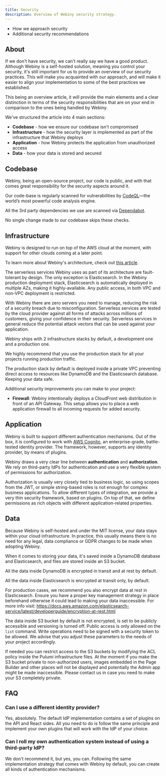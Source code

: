 ```yaml
---
title: Security
description: Overview of Webiny security strategy.
---
```



<Alert type="success" title="What You’ll Learn">

- How we approach security
- Additional security recommendations

</Alert>

## About

If we don't have security, we can't really say we have a good product. Although Webiny is a self-hosted solution, meaning you control your security, it's still important for us to provide an overview of our security practices. This will make you acquainted with our approach, and will make it easier to align your implementation to some of the best practices we established.

This being an overview article, it will provide the main elements and a clear distinction in terms of the security responsibilities that are on your end in comparison to the ones being handled by Webiny.

We've structured the article into 4 main sections:

- **Codebase** - how we ensure our codebase isn't compromised
- **Infrastructure** - how the security layer is implemented as part of the infrastructure that Webiny deploys
- **Application** - how Webiny protects the application from unauthorized access
- **Data** - how your data is stored and secured

## Codebase

Webiny, being an open-source project, our code is public, and with that comes great responsibility for the security aspects around it.

Our code-base is regularly scanned for vulnerabilities by [CodeQL](https://securitylab.github.com/tools/codeql)—the world’s most powerful code analysis engine.

All the 3rd party dependencies we use are scanned via [Dependabot](https://dependabot.com).

No single change made to our codebase skips these checks.

## Infrastructure

Webiny is designed to run on top of the AWS cloud at the moment, with support for other clouds coming at a later point.

<Alert type="info" title="Webiny Architecture">

To learn more about Webiny's architecture, check out [this article](/docs/{version}/architecture/introduction).

</Alert>

The serverless services Webiny uses as part of its architecture are fault-tolerant by design. The only exception is Elasticsearch. In the Webiny production deployment stack, Elasticsearch is automatically deployed in multiple AZs, making it highly-available. Any public access, in both VPC and non-VPC deployment is restricted.

With Webiny there are zero servers you need to manage, reducing the risk of a security breach due to misconfiguration. Serverless services are tested by the cloud provider against all forms of attacks across millions of customers, giving your confidence in their security. Serverless services in general reduce the potential attack vectors that can be used against your application.

Webiny ships with 2 infrastructure stacks by default, a development one and a production one.

<Alert type="warning" title="Use the right stack">

We highly recommend that you use the production stack for all your projects running production traffic.

</Alert>

The production stack by default is deployed inside a private VPC preventing direct access to resources like DynamoDB and the Elasticsearch database. Keeping your data safe.

Additional security improvements you can make to your project:

- **Firewall**: Webiny intentionally deploys a CloudFront web distribution in front of an API Gateway. This setup allows you to place a web application firewall to all incoming requests for added security.

## Application

Webiny is built to support different authentication mechanisms. Out of the box, it is configured to work with [AWS Cognito](https://aws.amazon.com/cognito/), an enterprise-grade, battle-tested identity provider. The framework, however, supports any identity provider, by means of plugins.

Webiny draws a very clear line between **authentication** and **authorization**. We rely on third-party IdPs for authentication and use a very flexible system of permissions for authorization.

Authorization is usually very closely tied to business logic, so using scopes from the JWT, or simple string-based roles is not enough for complex business applications. To allow different types of integration, we provide a very thin security framework, based on plugins. On top of that, we define permissions as rich objects with different application-related properties.

## Data

Because Webiny is self-hosted and under the MIT license, your data stays within your cloud infrastructure. In practice, this usually means there is no need for any legal, data compliance or GDPR changes to be made when adopting Webiny.

When it comes to storing your data, it's saved inside a DynamoDB database and Elasticsearch, and files are stored inside an S3 bucket.

All the data inside DynamoDB is encrypted in transit and at rest by default.

All the data inside Elasticsearch is encrypted at transit only, by default.

<Alert type="info" title="Elasticsearch Encrypt at rest">

For production cases, we recommend you also encrypt data at rest in Elasticsearch. Ensure you have a proper key management strategy in place beforehand otherwise it could lead to making your data inaccessible. For more info visit: https://docs.aws.amazon.com/elasticsearch-service/latest/developerguide/encryption-at-rest.html

</Alert>

The data inside S3 bucket by default is not encrypted, is set to be publicly accessible and versioning is turned off. Public access is only allowed on the `list` command. Write operations need to be signed with a security token to be allowed. We advise that you adjust these parameters to the needs of your project accordingly.

<Alert type="info" title="Making S3 private">

If needed you can restrict access to the S3 buckets by modifying the ACL policy inside the Pulumi infrastructure files. At the moment if you make the S3 bucket private to non-authorized users, images embedded in the Page Builder and other places will not be displayed and potentially the Admin app might be made inaccessible. Please contact us in case you need to make your S3 completely private.

</Alert>

## FAQ

### Can I use a different identity provider?

Yes, absolutely. The default IdP implementation contains a set of plugins on the API and React sides. All you need to do is follow the same principle and implement your own plugins that will work with the IdP of your choice.

### Can I roll my own authentication system instead of using a third-party IdP?

We don't recommend it, but yes, you can. Following the same implementation strategy that comes with Webiny by default, you can create all kinds of authentication mechanisms.
